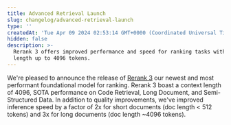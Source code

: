 ```yaml
---
title: Advanced Retrieval Launch
slug: changelog/advanced-retrieval-launch
type: ''
createdAt: 'Tue Apr 09 2024 02:53:14 GMT+0000 (Coordinated Universal Time)'
hidden: false
description: >-
  Rerank 3 offers improved performance and speed for ranking tasks with context
  length up to 4096 tokens.
---
```

We're pleased to announce the release of [Rerank 3](/docs/rerank-2) our newest and most performant foundational model for ranking. Rerank 3 boast a context length of 4096, SOTA performance on Code Retrieval, Long Document, and Semi-Structured Data. In addition to quality improvements, we've improved inference speed by a factor of 2x for short documents (doc length \< 512 tokens) and 3x for long documents (doc length ~4096 tokens).
